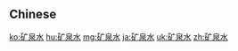 {{also|礦泉水}}
==Chinese==
{{zh-see|礦泉水}}

[[ko:矿泉水]]
[[hu:矿泉水]]
[[mg:矿泉水]]
[[ja:矿泉水]]
[[uk:矿泉水]]
[[zh:矿泉水]]